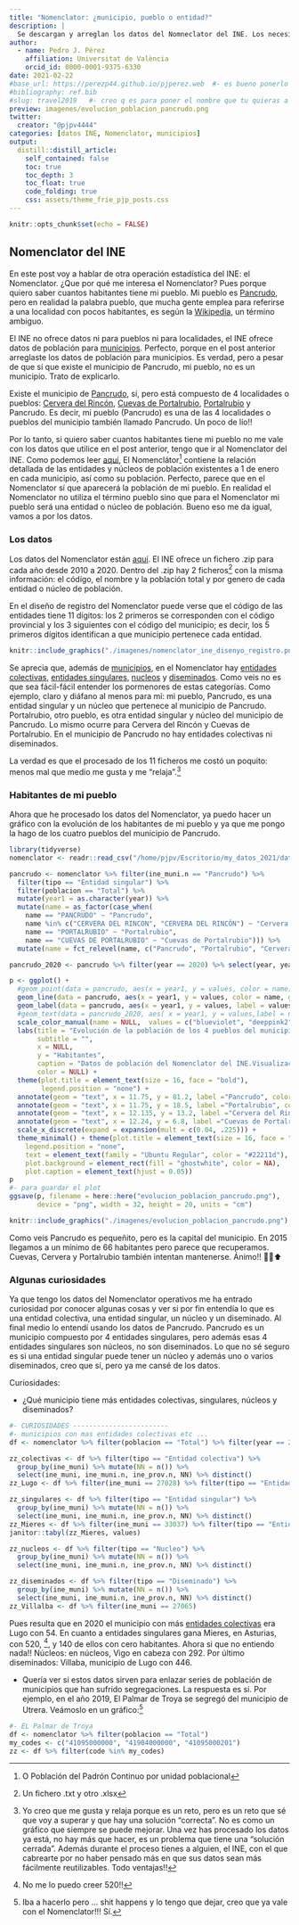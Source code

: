 ```yaml
---
title: "Nomenclator: ¿municipio, pueblo o entidad?"
description: |
  Se descargan y arreglan los datos del Nomneclator del INE. Los necesito para ver la evolución de la población de mi pueblo, Pancrudo. O ¿es municipio? ¿o entidad singular? ¿o nucleo? Para mi es mi pueblo diga lo que diga el INE.
author:
  - name: Pedro J. Pérez
    affiliation: Universitat de València
    orcid_id: 0000-0001-9375-6330
date: 2021-02-22
#base_url: https://perezp44.github.io/pjperez.web  #- es bueno ponerlo
#bibliography: ref.bib
#slug: travel2019   #- creo q es para poner el nombre que tu quieras a la carpeta del post
preview: imagenes/evolucion_poblacion_pancrudo.png
twitter:
  creator: "@pjpv4444"
categories: [datos INE, Nomenclator, municipios]
output:
  distill::distill_article:
    self_contained: false
    toc: true
    toc_depth: 3
    toc_float: true   
    code_folding: true
    css: assets/theme_frie_pjp_posts.css 
---
```



```r
knitr::opts_chunk$set(echo = FALSE)
```

## Nomenclator del INE

En este post voy a hablar de otra operación estadística del INE: el Nomenclator. ¿Que por qué me interesa el Nomenclator? Pues porque quiero saber cuantos habitantes tiene mi pueblo. Mi pueblo es [Pancrudo](https://es.wikipedia.org/wiki/Pancrudo), pero en realidad la palabra pueblo, que mucha gente emplea para referirse a una localidad con pocos habitantes, es según la [Wikipedia](https://es.wikipedia.org/wiki/Pueblo), un término ambiguo. 

El INE no ofrece datos ni para pueblos ni para localidades, el INE ofrece datos de población para [municipios](https://es.wikipedia.org/wiki/Municipio). Perfecto, porque en el post anterior arreglaste los datos de población para municipios. Es verdad, pero a pesar de que sí que existe el municipio de Pancrudo, mi pueblo, no es un municipio. Trato de explicarlo.

Existe el municipio de [Pancrudo](https://es.wikipedia.org/wiki/Pancrudo), sí, pero está compuesto de 4 localidades o pueblos: [Cervera del Rincón](https://es.wikipedia.org/wiki/Cervera_del_Rinc%C3%B3n), [Cuevas de Portalrubio](https://es.wikipedia.org/wiki/Cuevas_de_Portalrubio), [Portalrubio](https://es.wikipedia.org/wiki/Portalrubio) y Pancrudo. Es decir, mi pueblo (Pancrudo) es una de las 4 localidades o pueblos del municipio también llamado Pancrudo. Un poco de lío!!

Por lo tanto, si quiero saber cuantos habitantes tiene mi pueblo no me vale con los datos que utilice en el post anterior, tengo que ir al Nomenclator del INE. Como podemos leer [aquí](https://www.ine.es/dyngs/INEbase/es/operacion.htm?c=Estadistica_C&cid=1254736177010&menu=resultados&idp=1254734710990), El Nomenclátor^[O Población del Padrón Continuo por unidad poblacional] contiene la relación detallada de las entidades y núcleos de población existentes a 1 de enero en cada municipio, así como su población. Perfecto, parece que en el Nomenclator sí que aparecerá la población de mi pueblo. En realidad el Nomenclator no utiliza el término pueblo sino que para el Nomenclator mi pueblo será una entidad o núcleo de población. Bueno eso me da igual, vamos a por los datos.


### Los datos 

Los datos del Nomenclator están [aquí](https://www.ine.es/nomen2/ficheros.do). El INE ofrece un fichero .zip para cada año desde 2010 a 2020. Dentro del .zip hay 2 ficheros^[Un fichero .txt y otro .xlsx] con la misma información: el código, el nombre y la población total y por genero de cada entidad o núcleo de población.


En el diseño de registro del Nomenclator puede verse que el código de las entidades tiene 11 dígitos: los 2 primeros se corresponden con el código provincial y los 3 siguientes con el código del municipio; es decir, los 5 primeros dígitos identifican a que municipio pertenece cada entidad.


```r
knitr::include_graphics("./imagenes/nomenclator_ine_disenyo_registro.png")
```


Se aprecia que, además de [municipios](https://es.wikipedia.org/wiki/Municipio), en el Nomenclator hay [entidades colectivas](https://es.wikipedia.org/wiki/Entidad_colectiva_de_poblaci%C3%B3n), [entidades singulares](https://es.wikipedia.org/wiki/Entidad_singular_de_poblaci%C3%B3n), [nucleos](https://es.wikipedia.org/wiki/N%C3%BAcleo_de_poblaci%C3%B3n) y [diseminados](https://es.wikipedia.org/wiki/Diseminado). Como veis no es que sea fácil-fácil entender los pormenores de estas categorías. Como ejemplo, claro y diáfano al menos para mi: mi pueblo, Pancrudo, es una entidad singular y un núcleo que pertenece al municipio de Pancrudo. Portalrubio, otro pueblo, es otra entidad singular y núcleo del municipio de Pancrudo. Lo mismo ocurre para Cervera del Rincón y Cuevas de Portalrubio. En el municipio de Pancrudo no hay entidades colectivas ni diseminados.


La verdad es que el procesado de los 11 ficheros me costó un poquito: menos mal que medio me gusta y me "relaja".^[Yo creo que me gusta y relaja porque es un reto, pero es un reto que sé que voy a superar y que hay una solución "correcta". No es como un gráfico que siempre se puede mejorar. Una vez has procesado los datos ya está, no hay más que hacer, es un problema que tiene una "solución cerrada". Además durante el proceso tienes a alguien, el INE, con el que cabrearte por no haber pensado más en que sus datos sean más fácilmente reutilizables. Todo ventajas!!]


### Habitantes de mi pueblo

Ahora que he procesado los datos del Nomenclator, ya puedo hacer un gráfico con la evolución de los habitantes de mi pueblo y ya que me pongo la hago de los cuatro pueblos del municipio de Pancrudo.

```r
library(tidyverse)
nomenclator <- readr::read_csv("/home/pjpv/Escritorio/my_datos_2021/datos/INE/nomenclator/ine_nomenclator_2010_2020.csv")

pancrudo <- nomenclator %>% filter(ine_muni.n == "Pancrudo") %>% 
  filter(tipo == "Entidad singular") %>% 
  filter(poblacion == "Total") %>% 
  mutate(year1 = as.character(year)) %>% 
  mutate(name = as_factor(case_when(
    name == "PANCRUDO" ~ "Pancrudo",
    name %in% c("CERVERA DEL RINCON", "CERVERA DEL RINCÓN") ~ "Cervera del Rincón",
    name == "PORTALRUBIO" ~ "Portalrubio",
    name == "CUEVAS DE PORTALRUBIO" ~ "Cuevas de Portalrubio"))) %>% 
  mutate(name = fct_relevel(name, c("Pancrudo", "Portalrubio", "Cervera del Rincón", "Cuevas de Portalrubio")))

pancrudo_2020 <- pancrudo %>% filter(year == 2020) %>% select(year, year1, name, values)

p <- ggplot() + 
  #geom_point(data = pancrudo, aes(x = year1, y = values, color = name)) +
  geom_line(data = pancrudo, aes(x = year1, y = values, color = name, group = name), size = 1.5) +
  geom_label(data = pancrudo, aes(x = year1, y = values, label = values)) +
  #geom_text(data = pancrudo_2020, aes( x = year1, y = values,label = name), nudge_x = 1, check_overlap = TRUE, hjust = 0.5) +
  scale_color_manual(name = NULL,  values = c("blueviolet", "deeppink2", "cadetblue4", "brown1")) +
  labs(title = "Evolución de la población de los 4 pueblos del municipio de Pancrudo",
       subtitle = "",
       x = NULL,
       y = "Habitantes",
       caption = "Datos de población del Nomenclator del INE.Visualización: @pjpv4444", 
       color = NULL) +
  theme(plot.title = element_text(size = 16, face = "bold"),
        legend.position = "none") +
  annotate(geom = "text", x = 11.75, y = 81.2, label ="Pancrudo", color = "black", size = 5) +
  annotate(geom = "text", x = 11.75, y = 18.5, label ="Portalrubio", color = "black", size = 5) +
  annotate(geom = "text", x = 12.135, y = 13.2, label ="Cervera del Rincón", color = "black", size = 5) +
  annotate(geom = "text", x = 12.24, y = 6.8, label ="Cuevas de Portalrubio", color = "black", size = 5) +
  scale_x_discrete(expand = expansion(mult = c(0.04, .225))) +
  theme_minimal() + theme(plot.title = element_text(size = 16, face = "bold"),
    legend.position = "none",
    text = element_text(family = "Ubuntu Regular", color = "#22211d"),
    plot.background = element_rect(fill = "ghostwhite", color = NA),
    plot.caption = element_text(hjust = 0.05))
p
#- para guardar el plot
ggsave(p, filename = here::here("evolucion_poblacion_pancrudo.png"),
       device = "png", width = 32, height = 20, units = "cm")

```

```r
knitr::include_graphics("./imagenes/evolucion_poblacion_pancrudo.png")
```

Como veis Pancrudo es pequeñito, pero es la capital del municipio. En 2015 llegamos a un mínimo de 66 habitantes pero parece que recuperamos. Cuevas, Cervera y P️ortalrubio también intentan mantenerse. Ánimo!! 💪🏿⬆


### Algunas curiosidades

Ya que tengo los datos del Nomenclator operativos me ha entrado curiosidad por conocer algunas cosas y ver si por fin entendía lo que es una entidad colectiva, una entidad singular, un núcleo y un diseminado. Al final medio lo entendí usando los datos de Pancrudo. Pancrudo es un municipio compuesto por 4 entidades singulares, pero además esas 4 entidades singulares son núcleos, no son diseminados. Lo que no sé seguro es si una entidad singular puede tener un núcleo y además uno o varios diseminados, creo que sí, pero ya me cansé de los datos.

Curiosidades:

- ¿Qué municipio tiene más entidades colectivas, singulares, núcleos y diseminados?

```r
#- CURIOSIDADES ------------------------
#- municipios con mas entidades colectivas etc ...
df <- nomenclator %>% filter(poblacion == "Total") %>% filter(year == 2020)

zz_colectivas <- df %>% filter(tipo == "Entidad colectiva") %>% 
  group_by(ine_muni) %>% mutate(NN = n()) %>% 
  select(ine_muni, ine_muni.n, ine_prov.n, NN) %>% distinct()
zz_Lugo <- df %>% filter(ine_muni == 27028) %>% filter(tipo == "Entidad colectiva")

zz_singulares <- df %>% filter(tipo == "Entidad singular") %>% 
  group_by(ine_muni) %>% mutate(NN = n()) %>% 
  select(ine_muni, ine_muni.n, ine_prov.n, NN) %>% distinct()
zz_Mieres <- df %>% filter(ine_muni == 33037) %>% filter(tipo == "Entidad singular")
janitor::tabyl(zz_Mieres, values)

zz_nucleos <- df %>% filter(tipo == "Nucleo") %>% 
  group_by(ine_muni) %>% mutate(NN = n()) %>% 
  select(ine_muni, ine_muni.n, ine_prov.n, NN) %>% distinct()

zz_diseminados <- df %>% filter(tipo == "Diseminado") %>% 
  group_by(ine_muni) %>% mutate(NN = n()) %>% 
  select(ine_muni, ine_muni.n, ine_prov.n, NN) %>% distinct()
zz_Villalba <- df %>% filter(ine_muni == 27065)


```

Pues resulta que en 2020 el municipio con más [entidades colectivas](https://es.wikipedia.org/wiki/Entidad_colectiva_de_poblaci%C3%B3n) era Lugo con 54. En cuanto a entidades singulares gana Mieres, en Asturias, con 520, ^[No me lo puedo creer 520!!], y 140 de ellos con cero habitantes. Ahora si que no entiendo nada!! Núcleos: en núcleos, Vigo en cabeza con 292. Por último diseminados: Villaba, municipio de Lugo con 446. 


- Quería ver si estos datos sirven para enlazar series de población de  municipios que han sufrido segregaciones. La respuesta es sí. Por ejemplo, en el año 2019, El Palmar de Troya se segregó del municipio de Utrera. Veámoslo en un gráfico:^[Iba a hacerlo pero ... shit happens y lo tengo que dejar, creo que ya vale con el Nomenclator!!! Sí.]

```r
#- EL Palmar de Troya
df <- nomenclator %>% filter(poblacion == "Total") 
my_codes <- c("41095000000", "41904000000", "41095000201")
zz <- df %>% filter(code %in% my_codes)
```





